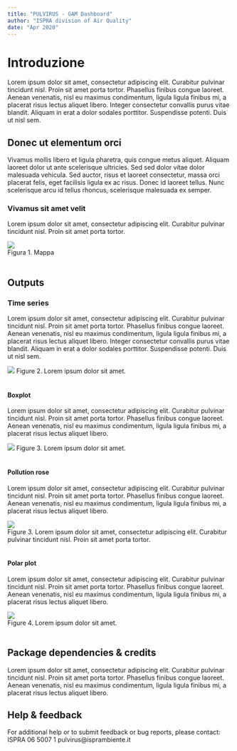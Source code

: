 ```yaml
---
title: "PULVIRUS - GAM Dashboard"
author: "ISPRA division of Air Quality"
date: "Apr 2020"
---
```


# Introduzione
Lorem ipsum dolor sit amet, consectetur adipiscing elit. Curabitur pulvinar tincidunt nisl. Proin sit amet porta tortor. Phasellus finibus congue laoreet. Aenean venenatis, nisl eu maximus condimentum, ligula ligula finibus mi, a placerat risus lectus aliquet libero. Integer consectetur convallis purus vitae blandit. Aliquam in erat a dolor sodales porttitor. Suspendisse potenti. Duis ut nisl sem.

## Donec ut elementum orci
Vivamus mollis libero et ligula pharetra, quis congue metus aliquet. Aliquam laoreet dolor ut ante scelerisque ultricies. Sed sed dolor vitae dolor malesuada vehicula. Sed auctor, risus et laoreet consectetur, massa orci placerat felis, eget facilisis ligula ex ac risus. Donec id laoreet tellus. Nunc scelerisque arcu id tellus rhoncus, scelerisque malesuada ex semper.

### Vivamus sit amet velit 
Lorem ipsum dolor sit amet, consectetur adipiscing elit. Curabitur pulvinar tincidunt nisl. Proin sit amet porta tortor.

![](mappa.png)  
Figura 1. Mappa
<br><br>


## Outputs
### Time series
Lorem ipsum dolor sit amet, consectetur adipiscing elit. Curabitur pulvinar tincidunt nisl. Proin sit amet porta tortor. Phasellus finibus congue laoreet. Aenean venenatis, nisl eu maximus condimentum, ligula ligula finibus mi, a placerat risus lectus aliquet libero. Integer consectetur convallis purus vitae blandit. Aliquam in erat a dolor sodales porttitor. Suspendisse potenti. Duis ut nisl sem.

![](serie.png) 
Figure 2. Lorem ipsum dolor sit amet.
<br><br>


#### Boxplot
Lorem ipsum dolor sit amet, consectetur adipiscing elit. Curabitur pulvinar tincidunt nisl. Proin sit amet porta tortor. Phasellus finibus congue laoreet. Aenean venenatis, nisl eu maximus condimentum, ligula ligula finibus mi, a placerat risus lectus aliquet libero. 

![](boxplot.png) 
Figure 3. Lorem ipsum dolor sit amet.
<br><br>


#### Pollution rose
Lorem ipsum dolor sit amet, consectetur adipiscing elit. Curabitur pulvinar tincidunt nisl. Proin sit amet porta tortor. Phasellus finibus congue laoreet. Aenean venenatis, nisl eu maximus condimentum, ligula ligula finibus mi, a placerat risus lectus aliquet libero. 


![](rose.png)  
Figure 3. Lorem ipsum dolor sit amet, consectetur adipiscing elit. Curabitur pulvinar tincidunt nisl. Proin sit amet porta tortor.
<br><br>


#### Polar plot
Lorem ipsum dolor sit amet, consectetur adipiscing elit. Curabitur pulvinar tincidunt nisl. Proin sit amet porta tortor. Phasellus finibus congue laoreet. Aenean venenatis, nisl eu maximus condimentum, ligula ligula finibus mi, a placerat risus lectus aliquet libero. 

![](polar.png)  
Figure 4. Lorem ipsum dolor sit amet.
<br><br>

## Package dependencies & credits
Lorem ipsum dolor sit amet, consectetur adipiscing elit. Curabitur pulvinar tincidunt nisl. Proin sit amet porta tortor. Phasellus finibus congue laoreet. Aenean venenatis, nisl eu maximus condimentum, ligula ligula finibus mi, a placerat risus lectus aliquet libero.


## Help & feedback
For additional help or to submit feedback or bug reports, please contact:  
ISPRA  06 5007 1
pulvirus@isprambiente.it
